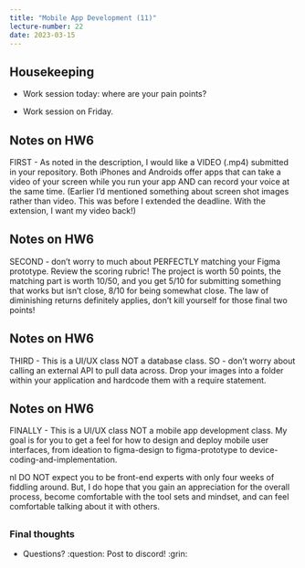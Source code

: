 ```yaml
---
title: "Mobile App Development (11)"
lecture-number: 22
date: 2023-03-15
---
```


## Housekeeping

- Work session today: where are your pain points?

- Work session on Friday.

## Notes on HW6

FIRST - As noted in the description, I would like a VIDEO (.mp4) submitted in your repository. Both iPhones and Androids offer apps that can take a video of your screen while you run your app AND can record your voice at the same time. (Earlier I'd mentioned something about screen shot images rather than video. This was before I extended the deadline. With the extension, I want my video back!)

## Notes on HW6

SECOND - don't worry to much about PERFECTLY matching your Figma prototype.  Review the scoring rubric!  The project is worth 50 points, the matching part is worth 10/50, and you get 5/10 for submitting something that works but isn't close, 8/10 for being somewhat close.  The law of diminishing returns definitely applies, don't kill yourself for those final two points!

## Notes on HW6

THIRD - This is a UI/UX class NOT a database class. SO - don't worry about calling an external API to pull data across. Drop your images into a folder within your application and hardcode them with a require statement.

## Notes on HW6

FINALLY - This is a UI/UX class NOT a mobile app development class. My goal is for you to get a feel for how to design and deploy mobile user interfaces, from ideation to figma-design to figma-prototype to device-coding-and-implementation.

nI DO NOT expect you to be front-end experts with only four weeks of fiddling around. But, I do hope that you gain an appreciation for the overall process, become comfortable with the tool sets and mindset, and can feel comfortable talking about it with others.


## {background-color="black"}

### Final thoughts

- Questions? :question:    Post to discord! :grin:


